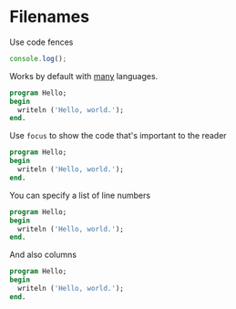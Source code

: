 # Filenames

Use code fences

```js
console.log();
```

Works by default with [many](https://github.com/shikijs/shiki/blob/main/docs/languages.md) languages.

```pascal
program Hello;
begin
  writeln ('Hello, world.');
end.
```

Use `focus` to show the code that's important to the reader

```pascal focus=3
program Hello;
begin
  writeln ('Hello, world.');
end.
```

You can specify a list of line numbers

```pascal focus=2,4
program Hello;
begin
  writeln ('Hello, world.');
end.
```

And also columns

```pascal focus=1,3[11:27]
program Hello;
begin
  writeln ('Hello, world.');
end.
```
